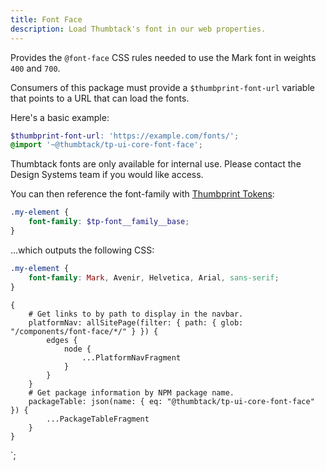 ```yaml
---
title: Font Face
description: Load Thumbtack's font in our web properties.
---
```



<ComponentHeader data={props.data} />

Provides the `@font-face` CSS rules needed to use the Mark font in weights `400` and `700`.

Consumers of this package must provide a `$thumbprint-font-url` variable that points to a URL that can load the fonts.

Here's a basic example:

```scss
$thumbprint-font-url: 'https://example.com/fonts/';
@import '~@thumbtack/tp-ui-core-font-face';
```

Thumbtack fonts are only available for internal use. Please contact the Design Systems team if you would like access.

You can then reference the font-family with [Thumbprint Tokens](/tokens/):

```scss
.my-element {
    font-family: $tp-font__family__base;
}
```

...which outputs the following CSS:

```scss
.my-element {
    font-family: Mark, Avenir, Helvetica, Arial, sans-serif;
}
```

<ComponentFooter data={props.data} />

    {
        # Get links to by path to display in the navbar.
        platformNav: allSitePage(filter: { path: { glob: "/components/font-face/*/" } }) {
            edges {
                node {
                    ...PlatformNavFragment
                }
            }
        }
        # Get package information by NPM package name.
        packageTable: json(name: { eq: "@thumbtack/tp-ui-core-font-face" }) {
            ...PackageTableFragment
        }
    }
`;

